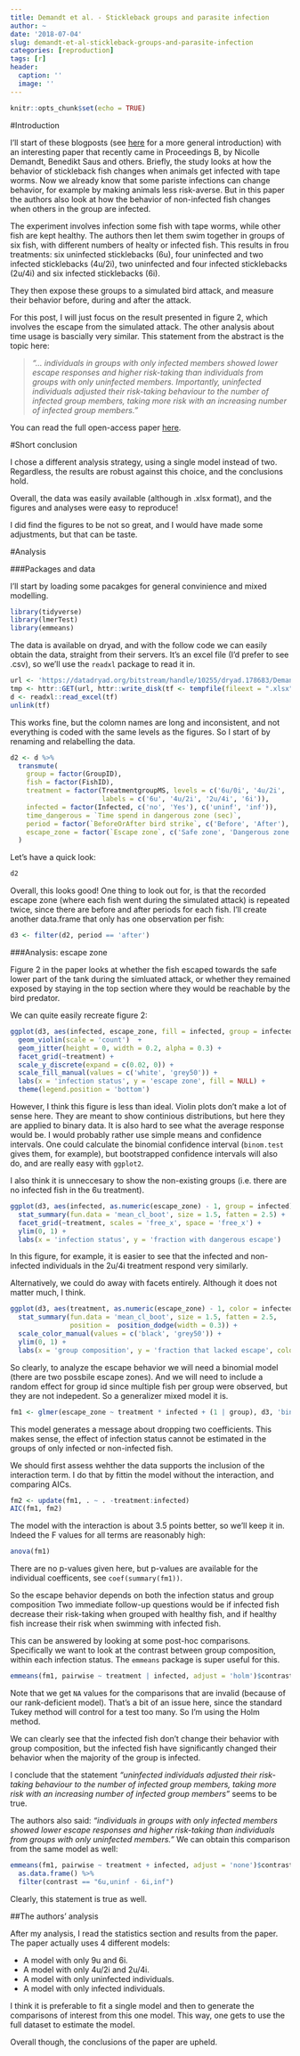 ```yaml
---
title: Demandt et al. - Stickleback groups and parasite infection
author: ~
date: '2018-07-04'
slug: demandt-et-al-stickleback-groups-and-parasite-infection
categories: [reproduction]
tags: [r]
header:
  caption: ''
  image: ''
---
```


```r
knitr::opts_chunk$set(echo = TRUE)
```

#Introduction

I'll start of these blogposts (see [here](/post/blog-goals-and-introduction/index.html) for a more general introduction) with an interesting paper that recently came in Proceedings B, by Nicolle Demandt, Benedikt Saus and others. Briefly, the study looks at how the behavior of stickleback fish changes when animals get infected with tape worms. Now we already know that some pariste infections can change behavior, for example by making animals less risk-averse. But in this paper the authors also look at how the behavior of non-infected fish changes when others in the group are infected.

The experiment involves infection some fish with tape worms, while other fish are kept healthy. The authors then let them swim together in groups of six fish, with different numbers of healty or infected fish. This results in frou treatments: six uninfected sticklebacks (6u), four uninfected and two infected sticklebacks (4u/2i), two uninfected and four infected sticklebacks (2u/4i) and six infected sticklebacks (6i).

They then expose these groups to a simulated bird attack, and measure their behavior before, during and after the attack.

For this post, I will just focus on the result presented in figure 2, which involves the escape from the simulated attack. The other analysis about time usage is bascially very similar. This statement from the abstract is the topic here:

> _"... individuals in groups with only infected members showed lower escape responses and higher risk-taking than individuals from groups with only uninfected members. Importantly, uninfected individuals adjusted their risk-taking behaviour to the number of infected group members, taking more risk with an increasing number of infected group members."_

You can read the full open-access paper [here](http://rspb.royalsocietypublishing.org/content/285/1881/20180956).

#Short conclusion

I chose a different analysis strategy, using a single model instead of two. Regardless, the results are robust against this choice, and the conclusions hold. 

Overall, the data was easily available (although in .xlsx format), and the figures and analyses were easy to reproduce!

I did find the figures to be not so great, and I would have made some adjustments, but that can be taste.

#Analysis

###Packages and data

I'll start by loading some pacakges for general convinience and mixed modelling.

```r
library(tidyverse)
library(lmerTest)
library(emmeans)
```

The data is available on dryad, and with the follow code we can easily obtain the data, straight from their servers. It's an excel file (I'd prefer to see .csv), so we'll use the `readxl` package to read it in.

```r
url <- 'https://datadryad.org/bitstream/handle/10255/dryad.178683/Demandt_et_al_data.xlsx?sequence=1'
tmp <- httr::GET(url, httr::write_disk(tf <- tempfile(fileext = ".xlsx")))
d <- readxl::read_excel(tf)
unlink(tf)
```

This works fine, but the colomn names are long and inconsistent, and not everything is coded with the same levels as the figures. So I start of by renaming and relabelling the data.

```r
d2 <- d %>% 
  transmute(
    group = factor(GroupID),
    fish = factor(FishID),
    treatment = factor(TreatmentgroupMS, levels = c('6u/0i', '4u/2i', '2u/4i', '0u/6i'),
                       labels = c('6u', '4u/2i', '2u/4i', '6i')),
    infected = factor(Infected, c('no', 'Yes'), c('uninf', 'inf')),
    time_dangerous = `Time spend in dangerous zone (sec)`,
    period = factor(`BeforeOrAfter bird strike`, c('Before', 'After'), c('before', 'after')),
    escape_zone = factor(`Escape zone`, c('Safe zone', 'Dangerous zone'), c('safe', 'dangerous'))
  )
```

Let's have a quick look:

```r
d2
```

Overall, this looks good! One thing to look out for, is that the recorded escape zone (where each fish went during the simulated attack) is repeated twice, since there are before and after periods for each fish. I'll create another data.frame that only has one observation per fish:

```r
d3 <- filter(d2, period == 'after')
```

###Analysis: escape zone

Figure 2 in the paper looks at whether the fish escaped towards the safe lower part of the tank during the simluated attack, or whether they remained exposed by staying in the top section where they would be reachable by the bird predator.

We can quite easily recreate figure 2:

```r
ggplot(d3, aes(infected, escape_zone, fill = infected, group = infected)) +
  geom_violin(scale = 'count')  +
  geom_jitter(height = 0, width = 0.2, alpha = 0.3) +
  facet_grid(~treatment) +
  scale_y_discrete(expand = c(0.02, 0)) +
  scale_fill_manual(values = c('white', 'grey50')) +
  labs(x = 'infection status', y = 'escape zone', fill = NULL) +
  theme(legend.position = 'bottom')
```

However, I think this figure is less than ideal. Violin plots don't make a lot of sense here. They are meant to show continious distributions, but here they are applied to binary data. It is also hard to see what the average response would be. I would probably rather use simple means and confidence intervals. One could calculate the binomial confidence interval (`binom.test` gives them, for example), but bootstrapped confidence intervals will also do, and are really easy with `ggplot2`.

I also think it is unneccesary to show the non-existing groups (i.e. there are no infected fish in the 6u treatment).

```r
ggplot(d3, aes(infected, as.numeric(escape_zone) - 1, group = infected)) +
  stat_summary(fun.data = 'mean_cl_boot', size = 1.5, fatten = 2.5) +
  facet_grid(~treatment, scales = 'free_x', space = 'free_x') +
  ylim(0, 1) +
  labs(x = 'infection status', y = 'fraction with dangerous escape')
```

In this figure, for example, it is easier to see that the infected and non-infected individuals in the 2u/4i treatment respond very similarly.

Alternatively, we could do away with facets entirely. Although it does not matter much, I think. 

```r
ggplot(d3, aes(treatment, as.numeric(escape_zone) - 1, color = infected)) +
  stat_summary(fun.data = 'mean_cl_boot', size = 1.5, fatten = 2.5, 
               position =  position_dodge(width = 0.3)) +
  scale_color_manual(values = c('black', 'grey50')) +
  ylim(0, 1) +
  labs(x = 'group composition', y = 'fraction that lacked escape', color = 'infection status')
```

So clearly, to analyze the escape behavior we will need a binomial model (there are two possbile escape zones). And we will need to include a random effect for group id since multiple fish per group were observed, but they are not indepedent. So a generalizer mixed model it is.

```r
fm1 <- glmer(escape_zone ~ treatment * infected + (1 | group), d3, 'binomial')
```

This model generates a message about dropping two coefficients. This makes sense, the effect of infection status cannot be estimated in the groups of only infected or non-infected fish.

We should first assess wehther the data supports the inclusion of the interaction term. I do that by fittin the model without the interaction, and comparing AICs.

```r
fm2 <- update(fm1, . ~ . -treatment:infected)
AIC(fm1, fm2)
```

The model with the interaction is about 3.5 points better, so we'll keep it in. Indeed the F values for all terms are reasonably high:

```r
anova(fm1)
```

There are no p-values given here, but p-values are available for the individual coefficents, see `coef(summary(fm1))`.

So the escape behavior depends on both the infection status and group composition Two immediate follow-up questions would be if infected fish decrease their risk-taking when grouped with healthy fish, and if healthy fish increase their risk when swimming with infected fish.

This can be answered by looking at some post-hoc comparisons. Specifically we want to look at the contrast between group composition, within each infection status. The `emmeans` package is super useful for this.

```r
emmeans(fm1, pairwise ~ treatment | infected, adjust = 'holm')$contrast
```

Note that we get `NA` values for the comparisons that are invalid (because of our rank-deficient model). That's a bit of an issue here, since the standard Tukey method will control for a test too many. So I'm using the Holm method.

We can clearly see that the infected fish don't change their behavior with group composition, but the infected fish have significantly changed their behavior when the majority of the group is infected.

I conclude that the statement _"uninfected individuals adjusted their risk-taking behaviour to the number of infected group members, taking more risk with an increasing number of infected group members"_ seems to be true.

The authors also said: _"individuals in groups with only infected members showed lower escape responses and higher risk-taking than individuals from groups with only uninfected members."_ We can obtain this comparison from the same model as well:

```r
emmeans(fm1, pairwise ~ treatment + infected, adjust = 'none')$contrast %>% 
  as.data.frame() %>% 
  filter(contrast == "6u,uninf - 6i,inf")
```

Clearly, this statement is true as well.

##The authors' analysis

After my analysis, I read the statistics section and results from the paper. The paper actually uses 4 different models:

- A model with only 9u and 6i.
- A model with only 4u/2i and 2u/4i.
- A model with only uninfected individuals.
- A model with only infected individuals.

I think it is preferable to fit a single model and then to generate the comparisons of interest from this one model. This way, one gets to use the full dataset to estimate the model.

Overall though, the conclusions of the paper are upheld.
